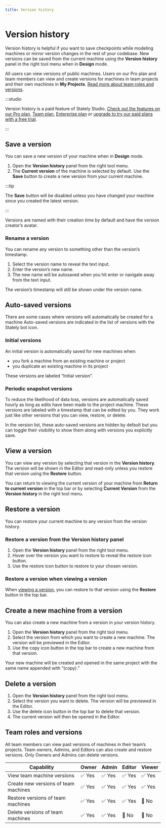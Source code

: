 ```yaml
---
title: Version history
---
```


# Version history

Version history is helpful if you want to save checkpoints while modeling machines or mirror version changes in the rest of your codebase. New versions can be saved from the current machine using the **Version history** panel in the right tool menu when in **Design** mode.

All users can view versions of public machines. Users on our Pro plan and team members can view and create versions for machines in team projects and their own machines in **My Projects**. [Read more about team roles and versions](#team-roles-and-versions).

:::studio

Version history is a paid feature of Stately Studio. [Check out the features on our Pro plan](studio-pro-plan.mdx), [Team plan](studio-team-plan.mdx), [Enterprise plan](studio-enterprise-plan.mdx) or [upgrade to try our paid plans with a free trial](https://stately.ai/registry/billing).

:::

## Save a version

You can save a new version of your machine when in **Design** mode.

1. Open the **Version history** panel from the right tool menu.
2. The **Current version** of the machine is selected by default. Use the **Save** button to create a new version from your current machine.

:::tip

The **Save** button will be disabled unless you have changed your machine since you created the latest version.

:::

Versions are named with their creation time by default and have the version creator’s avatar.

<p>
  <ThemedImage
    alt="Version history panel opened from the right tool menu showing a list of versions."
    sources={{
      light: '/assets/versions/version-toolbox.png',
      dark: '/assets/versions/version-toolbox-dm.png',
    }}
  />
</p>

### Rename a version

You can rename any version to something other than the version’s timestamp.

1. Select the version name to reveal the text input.
2. Enter the version’s new name.
3. The new name will be autosaved when you hit enter or navigate away from the text input.

<p>
  <ThemedImage
    alt="Selecting a version name in the Version history panel, showing the text input for the new name."
    sources={{
      light: '/assets/versions/version-rename.png',
      dark: '/assets/versions/version-rename-dm.png',
    }}
  />
</p>

The version’s timestamp will still be shown under the version name.

## Auto-saved versions

There are some cases where versions will automatically be created for a machine Auto-saved versions are indicated in the list of versions with the Stately bot icon.

### Initial versions

An initial version is automatically saved for new machines when:

- you fork a machine from an existing machine or project
- you duplicate an existing machine in its project

These versions are labeled “Initial version”.

### Periodic snapshot versions

To reduce the likelihood of data loss, versions are automatically saved hourly as long as edits have been made to the project machine. These versions are labeled with a timestamp that can be edited by you. They work just like other versions that you can view, restore, or delete.

In the version list, these auto-saved versions are hidden by default but you can toggle their visibility to show them along with versions you explicitly save.

## View a version

You can view any version by selecting that version in the **Version history**. The version will be shown in the Editor and read-only unless you restore that version using the **Restore** button.

<p>
  <ThemedImage
    alt="A version previewed in the Editor which highlights the top bar to show you’re in preview mode."
    sources={{
      light: '/assets/versions/version-preview.png',
      dark: '/assets/versions/version-preview-dm.png',
    }}
  />
</p>

You can return to viewing the current version of your machine from **Return to current version** in the top bar or by selecting **Current Version** from the **Version history** in the right tool menu.

## Restore a version

You can restore your current machine to any version from the version history.

### Restore a version from the **Version history** panel

1. Open the **Version history** panel from the right tool menu.
2. Hover over the version you want to restore to reveal the restore icon button.
3. Use the restore icon button to restore to your chosen version.

<p>
  <ThemedImage
    alt="Version history panel with the restore icon revealed on hover."
    sources={{
      light: '/assets/versions/version-restore.png',
      dark: '/assets/versions/version-restore-dm.png',
    }}
  />
</p>

### Restore a version when viewing a version

When [viewing a version](#view-a-version), you can restore to that version using the **Restore** button in the top bar.

<p>
  <ThemedImage
    alt="A version previewed in the Editor with an arrow pointing to the Restore button."
    sources={{
      light: '/assets/versions/version-restore-button.png',
      dark: '/assets/versions/version-restore-button-dm.png',
    }}
  />
</p>

## Create a new machine from a version

You can also create a new machine from a version in your version history.

1. Open the **Version history** panel from the right tool menu.
2. Select the version from which you want to create a new machine. The version will be previewed in the Editor.
3. Use the copy icon button in the top bar to create a new machine from that version.

<p>
  <ThemedImage
    alt="A version previewed in the Editor with an arrow pointing to the Copy button."
    sources={{
      light: '/assets/versions/version-copy.png',
      dark: '/assets/versions/version-copy-dm.png',
    }}
  />
</p>

Your new machine will be created and opened in the same project with the same name appended with “(copy).”

## Delete a version

1. Open the **Version history** panel from the right tool menu.
2. Select the version you want to delete. The version will be previewed in the Editor.
3. Use the delete icon button in the top bar to delete that version.
4. The current version will then be opened in the Editor.

<p>
  <ThemedImage
    alt="A version previewed in the Editor with an arrow pointing to the Delete button."
    sources={{
      light: '/assets/versions/version-delete.png',
      dark: '/assets/versions/version-delete-dm.png',
    }}
  />
</p>

## Team roles and versions

All team members can view past versions of machines in their team’s projects. Team owners, Admins, and Editors can also create and restore versions. Only Owners and Admins can delete versions.

| Capability                           | Owner  | Admin  | Editor | Viewer |
| ------------------------------------ | ------ | ------ | ------ | ------ |
| View team machine versions           | ✅ Yes | ✅ Yes | ✅ Yes | ✅ Yes |
| Create new versions of team machines | ✅ Yes | ✅ Yes | ✅ Yes | ✅ Yes |
| Restore versions of team machines    | ✅ Yes | ✅ Yes | ✅ Yes | 🚫 No  |
| Delete versions of team machines     | ✅ Yes | ✅ Yes | 🚫 No  | 🚫 No  |
